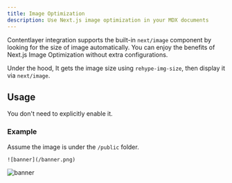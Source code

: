 ```yaml
---
title: Image Optimization
description: Use Next.js image optimization in your MDX documents
---
```


Contentlayer integration supports the built-in `next/image` component by looking for the size of image automatically.
You can enjoy the benefits of Next.js Image Optimization without extra configurations.

Under the hood, It gets the image size using `rehype-img-size`, then display it
via `next/image`.

## Usage

You don't need to explicitly enable it.

### Example

Assume the image is under the `/public` folder.

```mdx
![banner](/banner.png)
```

![banner](/banner.png)
